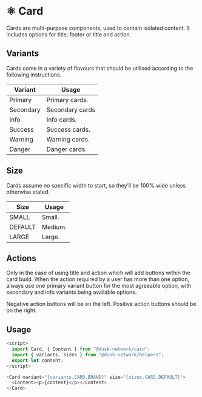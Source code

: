 
<Meta title="Docs/Components/Atoms/Card" />

# ⚛️ Card

Cards are multi-purpose components, used to contain isolated content. It includes options for title, footer or title and action.

## Variants

Cards come in a variety of flavours that should be utilised according to the following instructions.

| Variant   | Usage           |
| --------- | --------------- |
| Primary   | Primary cards.  |
| Secondary | Secondary cards |
| Info      | Info cards.     |
| Success   | Success cards.  |
| Warning   | Warning cards.  |
| Danger    | Danger cards.   |

## Size

Cards assume no specific width to start, so they’ll be 100% wide unless otherwise stated.

| Size  | Usage   |
| ----- | ------- |
| SMALL | Small.  |
| DEFAULT  | Medium. |
| LARGE | Large.  |

## Actions

Only in the case of using title and action which will add buttons within the card build.
When the action required by a user has more than one option, always use one primary variant button for the most agreeable option, with secondary and info variants being available options.

Negative action buttons will be on the left. Positive action buttons should be on the right.

## Usage

```js
<script>
  import Card, { Content } from "@dusk-network/card";
  import { variants, sizes } from "@dusk-network/helpers";
  export let content;
</script>

<Card variant="{variants.CARD.BRAND}" size="{sizes.CARD.DEFAULT}">
  <Content><p>{content}</p></Content>
</Card>
```
